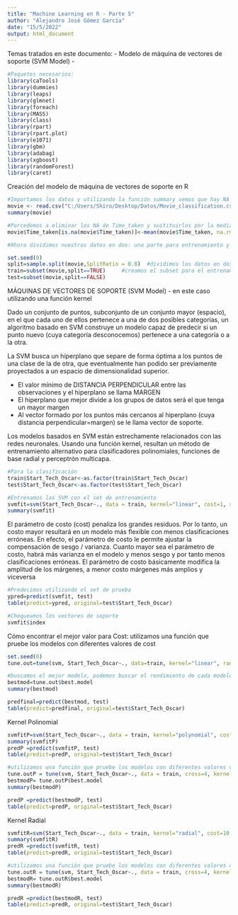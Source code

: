 ---
title: "Machine Learning en R - Parte 5"
author: "Alejandro José Gómez García"
date: "15/5/2022"
output: html_document
---
Temas tratados en este documento:
 - Modelo de máquina de vectores de soporte (SVM Model)
 - 
 
```{r}
#Paquetes necesarios:
library(caTools)
library(dummies)
library(leaps)
library(glmnet)
library(foreach)
library(MASS)
library(class)
library(rpart)
library(rpart.plot)
library(e1071)
library(gbm)
library(adabag)
library(xgboost)
library(randomForest)
library(caret)
```

Creación del modelo de máquina de vectores de soporte en R
```{r}
#Importamos los datos y utilizando la función summary vemos que hay NA en la variable Tm_taken
movie <- read.csv("C:/Users/Shiro/Desktop/Datos/Movie_classification.csv", header = TRUE)
summary(movie)

#Porcedemos a eliminar los NA de Time_taken y sustituirlos por la media de dicha variable
movie$Time_taken[is.na(movie$Time_taken)]<-mean(movie$Time_taken, na.rm=TRUE)

#Ahora dividimos nuestros datos en dos: una parte para entrenamiento y la otra para prueba (train y test), para ello necesitamos el paquete caTools

set.seed(0)
split=sample.split(movie,SplitRatio = 0.8)  #dividimos los datos en dos partes, en una proporción de 8 a 2, en realidad split es una varibale que almacena solamente el 80% de los datos
train=subset(movie,split==TRUE)     #creamos el subset para el entrenamiento, split==TRUE significa que nos quedamos con lo que almacenó la variable split (80% de los datos)
test=subset(movie,split==FALSE)

```

MÁQUINAS DE VECTORES DE SOPORTE (SVM Model) - en este caso utilizando una función kernel

Dado un conjunto de puntos, subconjunto de un conjunto mayor (espacio), en el que cada uno de ellos pertenece a una de dos posibles categorías, un algoritmo basado en SVM construye un modelo capaz de predecir si un punto nuevo (cuya categoría desconocemos) pertenece a una categoría o a la otra. 

La SVM busca un hiperplano que separe de forma óptima a los puntos de una clase de la de otra, que eventualmente han podido ser previamente proyectados a un espacio de dimensionalidad superior. 

 - El valor mínimo de DISTANCIA PERPENDICULAR entre las observaciones y el hiperplano se llama MARGEN
 - El hiperplano que mejor divide a los grupos de datos será el que tenga un mayor margen
 - Al vector formado por los puntos más cercanos al hiperplano (cuya distancia perpendicular=margen) se le llama vector de soporte.

Los modelos basados en SVM están estrechamente relacionados con las redes neuronales. Usando una función kernel, resultan un método de entrenamiento alternativo para clasificadores polinomiales, funciones de base radial y perceptrón multicapa. 

```{r}
#Para la clasificación
train$Start_Tech_Oscar<-as.factor(train$Start_Tech_Oscar)
test$Start_Tech_Oscar<-as.factor(test$Start_Tech_Oscar)

#Entrenamos las SVM con el set de entrenamiento
svmfit=svm(Start_Tech_Oscar~., data = train, kernel="linear", cost=1, scale=TRUE)
summary(svmfit)
```

El parámetro de costo (cost) penaliza los grandes residuos. Por lo tanto, un costo mayor resultará en un modelo más flexible con menos clasificaciones erróneas. En efecto, el parámetro de costo le permite ajustar la compensación de sesgo / varianza. Cuanto mayor sea el parámetro de costo, habrá más varianza en el modelo y menos sesgo y por tanto menos clasificaciones erróneas. El parámetro de costo básicamente modifica la amplitud de los márgenes, a menor costo márgenes más amplios y viceversa

```{r}
#Predecimos utilizando el set de prueba
ypred=predict(svmfit, test)
table(predict=ypred, original=test$Start_Tech_Oscar)

#Chequeamos los vectores de soporte
svmfit$index
```

Cómo encontrar el mejor valor para Cost:
utilizamos una función que pruebe los modelos con diferentes valores de cost
```{r}
set.seed(0)
tune.out=tune(svm, Start_Tech_Oscar~., data=train, kernel="linear", ranges = list(cost=c(0.001,0.01,0.1,1,10,100)))

#buscamos el mejor modelo, podemos buscar el rendimiento de cada modelo o los mejores parámetros
bestmod=tune.out$best.model
summary(bestmod)

predfinal=predict(bestmod, test)
table(predict=predfinal, original=test$Start_Tech_Oscar)

```

Kernel Polinomial

```{r}
svmfitP=svm(Start_Tech_Oscar~., data = train, kernel="polynomial", cost=10, degree=1)
summary(svmfitP)
predP =predict(svmfitP, test)
table(predict=predP, original=test$Start_Tech_Oscar)

#utilizamos una función que pruebe los modelos con diferentes valores de cost
tune.outP = tune(svm, Start_Tech_Oscar~., data = train, cross=4, kernel="polynomial", ranges = list(cost=c(0.001,0.1,1,5,10,15,20), degree=c(0.5,1,2,3,5)))
bestmodP= tune.outP$best.model
summary(bestmodP)

predP =predict(bestmodP, test)
table(predict=predP, original=test$Start_Tech_Oscar)
```

Kernel Radial

```{r}
svmfitR=svm(Start_Tech_Oscar~., data = train, kernel="radial", cost=10, gamma=1)
summary(svmfitR)
predR =predict(svmfitR, test)
table(predict=predR, original=test$Start_Tech_Oscar)

#utilizamos una función que pruebe los modelos con diferentes valores de cost
tune.outR = tune(svm, Start_Tech_Oscar~., data = train, cross=4, kernel="radial", ranges = list(cost=c(0.001,0.01,0.1,1,10,100,1000), gamma=c(0.01,0.1,0.5,1,3,10,50)))
bestmodR= tune.outR$best.model
summary(bestmodR)

predR =predict(bestmodR, test)
table(predict=predR, original=test$Start_Tech_Oscar)
 
```
